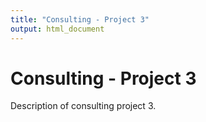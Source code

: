 ```yaml
---
title: "Consulting - Project 3"
output: html_document
---
```


# Consulting - Project 3

Description of consulting project 3.
